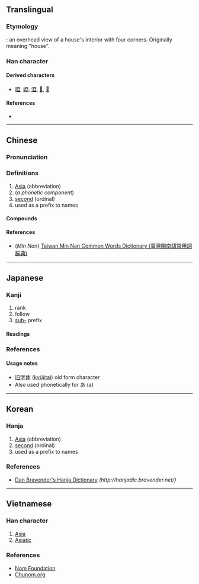 {{character info/new}}
{{also|亚}}
==Translingual==
{{Han simplified forms|亞|亜|亚}}

===Etymology===
{{Han etyl}}
{{liushu|p}}: an overhead view of a house's interior with four corners. Originally meaning "house".

===Han character===
{{Han char|rn=7|rad=二|as=06|sn=8|four=10107|canj=MLLM}}

====Derived characters====
* [[啞]], [[婭]], [[𣵾]], [[𡈀]], [[𤊗]]

====References====
* {{Han ref|kx=0087.130|dkj=00274|dj=0183.200|hdz=10023.020|uh=4E9E|ud=20126|bh=A8C8|bd=43208}}

----

==Chinese==
{{zh-forms|s=亚|alt=亜,𠀓}}

===Pronunciation===
{{zh-pron
|m=亞
|c=aa3
|h=pfs=â
|md=ā
|mn=qz,xm,zz:à/qz,tw,xm,zz:a/qz:ah
|mn_note=à - literary; a/ah - vernacular (俗)
|w=3hhia
|mc=y
|oc=y
|ma=y
|cat=pn,a,n
}}

===Definitions===
{{zh-hanzi}}

# [[Asia]] (abbreviation)
# (''a phonetic component'')
# [[second]] (ordinal)
# used as a prefix to names

====Compounds====
{{zh-der|亞洲|歐亞|中亞|中亞細亞|亞丁|亞丁灣|亞伯拉罕|亞元|亞加狄亞|亞匹|亞卿|亞喬木|亞塞拜然|亞太地區|亞東|亞松森|亞格拉|亞歲|亞洲鐵人|亞熱帶|亞父|亞爾薩斯|亞特拉斯|亞特蘭大|亞獻|亞瑟王|亞當 |亞當斯密|亞硝酸|亞硝酸鹽|亞硫酐|亞硫酸|亞米契斯|亞細亞洲|亞美利加|亞美尼亞|亞聖|亞肩疊背|亞腰葫蘆|亞膠|亞蔬中心|亞衛一號|亞裔|亞軍|亞述帝國|亞速群島|亞運|亞馬孫河|亞麻|亞麻仁油|以利亞|以賽亞|伊利亞德|低亞|保加利亞|利比亞|匹亞|半亞|南亞|厄利垂亞|周亞夫|哈利路亞|哥倫比亞|喬治亞|圭亞那 |坦尚尼亞|塔非亞酒|塞爾維亞|奈及利亞|奧林比亞|尚比亞|巴伐利亞|巴波亞|布爾喬亞|布里亞族|希斯亞德|帕提亞|幾內亞|幾內亞灣|彌賽亞|德佛亞克|愛奧尼亞|愛沙尼亞|披亞諾|拉脫維亞|拔爾波亞|東亞|東北亞|東南亞|栝矢亞|歐亞大陸|汎亞|沈亞之|波士尼亞|波希米亞|流亞|澳大利亞|熱那亞|玻利維亞|瑪利亞|甘比亞|突尼西亞|索馬利亞|罷亞|羅亞爾河|羅德西亞|羅馬尼亞|聖露西亞|肯亞|莎士比亞|蒙古利亞|衣索比亞|西亞|西伯利亞|西利西亞|諾亞|賴比瑞亞|那密比亞|阿摩尼亞|馬來亞|馬來西亞|馬利亞}}

====References====
* (''Min Nan'') [http://twblg.dict.edu.tw/holodict_new/index.html Taiwan Min Nan Common Words Dictionary (臺灣閩南語常用詞辭典)]

----

==Japanese==
{{ja-kanji forms|亜|亞}}

===Kanji===
{{ja-kanji|grade=n|rs=二06|style=ky|shin=亜}}

# rank
# follow
# [[sub-]] prefix

====Readings====
{{ja-readings
|goon=え
|kanon=あ, あつ, おう
|kun=つ-ぎ, つ-ぐ
}}

===References===
{{ja-kref
|jis=5033
|ku=4819
|shift=98b1
|euc=D0B3
|freq=''not ranked''
|nelson=45
|newnelson=82
|halpern=3563
|kld=''not listed''
|heisig=''not listed''
|tuttle=0a7.14
}}

====Usage notes====
* [[旧字体]] ([[kyūjitai]]) old form character
* Also used phonetically for あ (a)

----

==Korean==

===Hanja===
{{ko-hanja|hangeul=아|mr=a|y=a}}

# [[Asia]] (abbreviation)
# [[second]] (ordinal)
# used as a prefix to names

===References===
* [http://hanjadic.bravender.net/%E4%BA%9E Dan Bravender's Hanja Dictionary] ''(<nowiki>http://hanjadic.bravender.net/</nowiki>)''

----

==Vietnamese==

===Han character===
{{vi-hantu|[[á]], [[a]]|rs=二06}}

# [[Asia]]
# [[Asiatic]]

===References===
* [http://nomfoundation.org/common/nom_details.php?codepoint=4e9e Nom Foundation]
* [http://www.chunom.org/pages/4E9E/# Chunom.org]